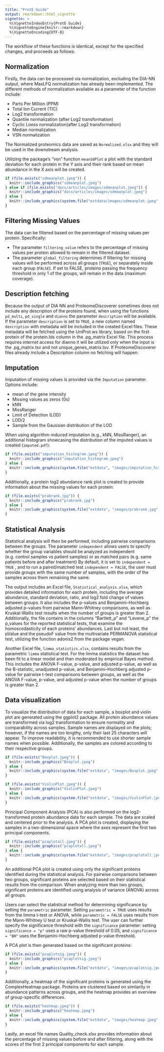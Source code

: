 ```yaml
---
title: "ProtE Guide"
output: rmarkdown::html_vignette
vignette: >
  %\VignetteIndexEntry{ProtE Guide}
  %\VignetteEngine{knitr::rmarkdown}
  %\VignetteEncoding{UTF-8}
---
```



 
 

The workflow of these functions is identical, except for the specified changes, and proceeds as follows:


## Normalization

Firstly, the data can be processed via normalization, excluding the DIA-NN output, where MaxLFQ normalization has already been implemented. The different methods of normalization available as a parameter of the function include:

- Parts Per Million (PPM)
- Total Ion Current (TIC)
- Log2 transformation
- Quantile normalization (after Log2 transformation)
- Cyclic Loess normalization(after Log2 transformation)
- Median normalization
- VSN normalization


The Normalized proteomics data are saved as `Normalized.xlsx` and they will be used in the downstream analysis.

Utilizing the package's "vsn" function `meanSdPlot` a plot with the standard deviation for each protein in the Y axis and their rank based on mean abundance in the X axis will be created.


```r
if (file.exists("sdmeanplot.jpeg")) {
  knitr::include_graphics("sdmeanplot.jpeg") 
} else if (file.exists("docs/articles/images/sdmeanplot.jpeg")) {
  knitr::include_graphics("docs/articles/images/sdmeanplot.jpeg")
} else {
  knitr::include_graphics(system.file("extdata/images/sdmeanplot.jpeg", package = "ProtE"))
}
```



## Filtering Missing Values

The data can be filtered based on the percentage of missing values per protein. Specifically:

- The parameter `filtering_value` refers to the percentage of missing values per protein allowed to remain in the filtered dataset.
- The parameter `global_filtering` determines if filtering for missing values will be performed across all groups (`TRUE`), or separately inside each group (`FALSE`). If set to FALSE, proteins passing the frequency threshold in only 1 of the groups, will remain in the data (maximum coverage).

## Description fetching
Because the output of DIA NN and ProteomeDiscoverer sometimes does not include any description of the proteins found, when using the functions `pd_multi`, `pd_single` and `dianno` the parameter `description` will be available. 
If the parameter `description` is set to `TRUE`, a new column named `description` with metadata will be included in the created Excel files. These metadata will be fetched using the UniProt.ws library, based on the first protein of the protein.Ids column in the .pg_matrix Excel file. This process requires internet access for dianno it will be utilized only when the input is the .pg_matrix.tsv and not unique_genes_matrix.tsv. If ProteomeDiscoverer files already include a Description column no fetching will happen. 


## Imputation

Imputation of missing values is provided via the `Imputation` parameter. Options include:

- mean of the gene intensity 
- Missing values as zeros (0s)
- kNN
- MissRanger
- Limit of Detection (LOD)
- LOD/2
- Sample from the Gaussian distribution of the LOD


When using algorithm-induced imputation (e.g., kNN, MissRanger), an additional histogram showcasing the distribution of the imputed values is created (`imputed.pdf`):



```r
if (file.exists("imputation_histogram.jpeg")) {
  knitr::include_graphics("imputation_histogram.jpeg") 
} else {
  knitr::include_graphics(system.file("extdata", "images/imputation_histogram.jpeg", package = "ProtE")) 
}
```




Additionally, a protein log2 abundance rank plot is created to provide information about the missing values for each protein:

```r
if (file.exists("prabrank.jpg")) {
  knitr::include_graphics("prabrank.jpg") 
} else {
  knitr::include_graphics(system.file("extdata", "images/prabrank.jpg", package = "ProtE")) 
}
```




## Statistical Analysis


Statistical analysis will then be performed, including pairwise comparisons between the groups. The parameter `independent` allows users to specify whether the group variables should be analyzed as independent (e.g. control samples vs patient samples) or as matched pairs (e.g. same patients before and after treatment) By default, it is set to `independent = TRUE` , and to run a paired/matched test `independent = FALSE`, the user must provide groups with the same number of samples, with the order of the samples across them remaining the same.


The output includes an Excel file, `Statistical_analysis.xlsx`, which provides detailed information for each protein, including the average abundance, standard deviation, ratio, and log2 fold change of values between groups. It also includes the p-values and Benjamini–Hochberg adjusted p-values from pairwise Mann-Whitney comparisons, as well as Kruskal-Wallis test results when the number of groups is greater than 2. Additionally, the file contains in the columns "Bartlett_p" and "Levene_p" the p_values for the reported statistical tests, that examine the homoscedasticity of each proteins' abundances. Last but not least, the pValue and the pseudoF value from the multivariate PERMANOVA statistical test, utilizing the function adonis2 from the package vegan. 


Another Excel file, `limma_statistics.xlsx`, contains results from the parametric `limma` statistical test. For the limma statistics the dataset has been fit to a linear model and then moderated by empirical Bayes method. This includes the ANOVA F-value, p-value, and adjusted p-value, as well as the B-statistic, unadjusted p-value, and Benjamini–Hochberg adjusted p-value for pairwise t-test comparisons between groups, as well as the ANOVA F-value, p-value, and adjusted p-value when the number of groups is greater than 2.

## Data visualization 

To visualize the distribution of data for each sample, a boxplot and violin plot are generated using the ggplot2 package. All protein abundance values are transformed via log2 transformation to ensure normality and comparability across samples. Sample names are displayed on the plots; however, if the names are too lengthy, only their last 25 characters will appear. To improve readability, it is recommended to use shorter sample names when possible. Additionally, the samples are colored according to their respective groups.


```r
if (file.exists("Boxplot.jpeg")) {
  knitr::include_graphics("Boxplot.jpeg") 
} else {
  knitr::include_graphics(system.file("extdata", "images/Boxplot.jpeg", package = "ProtE")) 
}
```




```r
if (file.exists("ViolinPlot.jpeg")) {
  knitr::include_graphics("ViolinPlot.jpeg") 
} else {
  knitr::include_graphics(system.file("extdata", "images/ViolinPlot.jpeg", package = "ProtE")) 
}
```



Principal Component Analysis (PCA) is also performed on the log2-transformed protein abundance data for each sample. The data are scaled and centered prior to the analysis. A PCA plot is created, displaying the samples in a two-dimensional space where the axes represent the first two principal components.



```r
if (file.exists("pcaplotall.jpeg")) {
  knitr::include_graphics("pcaplotall.jpeg") 
} else {
  knitr::include_graphics(system.file("extdata", "images/pcaplotall.jpeg", package = "ProtE")) 
}
```



An additional PCA plot is created using only the significant proteins identified during the statistical analysis. For pairwise comparisons between two groups, significant proteins are selected based on their statistical results from the comparison. When analyzing more than two groups, significant proteins are identified using analysis of variance (ANOVA) across all groups.

Users can select the statistical method for determining significance by setting the `parametric` parameter. Setting `parametric = TRUE` uses results from the limma t-test or ANOVA, while `parametric = FALSE` uses results from the Mann-Whitney U test or Kruskal-Wallis test. The user can further specify the significance threshold with the `significance` parameter: setting `significance = "p"` uses a raw p-value threshold of 0.05, and `significance = "BH"` uses the Benjamini-Hochberg adjusted p-value threshold.

A PCA plot is then generated based on the significant proteins:

```r
if (file.exists("pcaplotsig.jpeg")) {
  knitr::include_graphics("pcaplotsig.jpeg") 
} else {
  knitr::include_graphics(system.file("extdata", "images/pcaplotsig.jpeg", package = "ProtE")) 
}
```



Additionally, a heatmap of the significant proteins is generated using the ComplexHeatmap package. Proteins are clustered based on similarity in abundance patterns across groups, and the heatmap provides an overview of group-specific differences.

```r
if (file.exists("heatmap.jpeg")) {
  knitr::include_graphics("heatmap.jpeg") 
} else {
  knitr::include_graphics(system.file("extdata", "images/heatmap.jpeg", package = "ProtE")) 
}
```



Lastly, an excel file names Quality_check.xlsx provides information about the percentage of missing values  before and after filtering, along with the scores of the first 2 principal components for each sample. 

